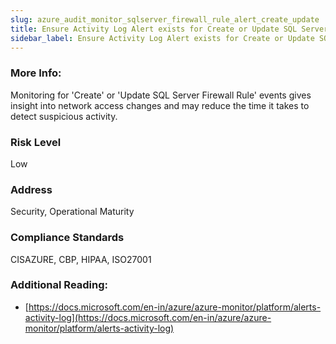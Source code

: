 ```yaml
---
slug: azure_audit_monitor_sqlserver_firewall_rule_alert_create_update
title: Ensure Activity Log Alert exists for Create or Update SQL Server Firewall Rule
sidebar_label: Ensure Activity Log Alert exists for Create or Update SQL Server Firewall Rule
---
```


### More Info:

Monitoring for 'Create' or 'Update SQL Server Firewall Rule' events gives insight into network access changes and may reduce the time it takes to detect suspicious activity.

### Risk Level

Low

### Address

Security, Operational Maturity

### Compliance Standards

CISAZURE, CBP, HIPAA, ISO27001

### Additional Reading:

- [https://docs.microsoft.com/en-in/azure/azure-monitor/platform/alerts-activity-log](https://docs.microsoft.com/en-in/azure/azure-monitor/platform/alerts-activity-log) 


